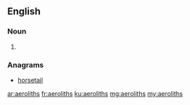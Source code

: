 ==English==

===Noun===
{{head|en|noun plural form}}

# {{plural of|aerolith|lang=en}}

===Anagrams===
* [[horsetail#English|horsetail]]

[[ar:aeroliths]]
[[fr:aeroliths]]
[[ku:aeroliths]]
[[mg:aeroliths]]
[[my:aeroliths]]
